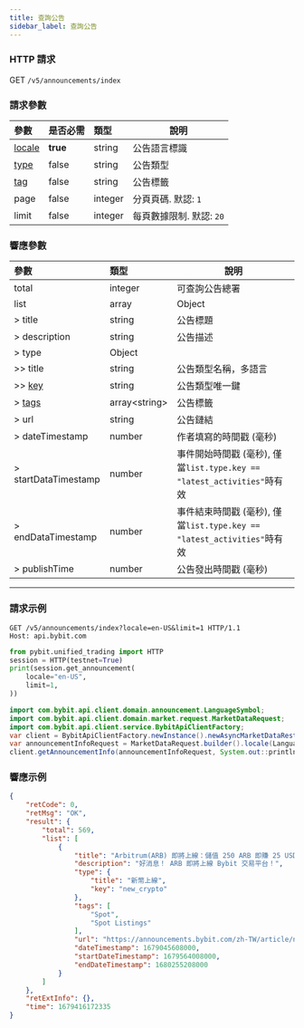 ```yaml
---
title: 查詢公告
sidebar_label: 查詢公告
---
```


### HTTP 請求
GET `/v5/announcements/index`

### 請求參數
| 參數 | 是否必需 | 類型 | 說明|
|:----- |:-------|:-----|------ |
|[locale](enum#locale) |**true** |string |公告語言標識|
|[type](enum#announcementtype) |false |string |公告類型|
|[tag](enum#announcementtag) |false |string |公告標籤|
|page |false |integer |分頁頁碼. 默認: `1`|
|limit |false |integer |每頁數據限制. 默認: `20`|

### 響應參數
| 參數 | 類型 | 說明|
|:----- |:-----|----- |
|total |integer |可查詢公告總署 |
|list |array |Object |
|> title |string |公告標題 |
|> description |string |公告描述 |
|> type |Object | |
|>> title |string |公告類型名稱，多語言 |
|>> [key](enum#announcementtype) |string |公告類型唯一鍵 |
|> [tags](enum#announcementtag) |array&lt;string&gt; |公告標籤 |
|> url |string |公告鏈結 |
|> dateTimestamp |number |作者填寫的時間戳 (毫秒) |
|> startDataTimestamp |number |事件開始時間戳 (毫秒), 僅當`list.type.key == "latest_activities"`時有效 |
|> endDataTimestamp |number |事件結束時間戳 (毫秒), 僅當`list.type.key == "latest_activities"`時有效 |
|> publishTime |number |公告發出時間戳 (毫秒) |

---

### 請求示例

<Tabs groupId="programming-languages">
<TabItem value="http" label="HTTP">

```http
GET /v5/announcements/index?locale=en-US&limit=1 HTTP/1.1
Host: api.bybit.com
```

</TabItem>
<TabItem value="python" label="Python">

```python
from pybit.unified_trading import HTTP
session = HTTP(testnet=True)
print(session.get_announcement(
    locale="en-US",
    limit=1,
))
```

</TabItem>
<TabItem value="java" label="Java">

```java
import com.bybit.api.client.domain.announcement.LanguageSymbol;
import com.bybit.api.client.domain.market.request.MarketDataRequest;
import com.bybit.api.client.service.BybitApiClientFactory;
var client = BybitApiClientFactory.newInstance().newAsyncMarketDataRestClient();
var announcementInfoRequest = MarketDataRequest.builder().locale(LanguageSymbol.EN_US).build();
client.getAnnouncementInfo(announcementInfoRequest, System.out::println);
```

</TabItem>
</Tabs>

### 響應示例

```json
{
    "retCode": 0,
    "retMsg": "OK",
    "result": {
        "total": 569,
        "list": [
            {
                "title": "Arbitrum(ARB) 即將上線：儲值 250 ARB 即賺 25 USDT，更可解鎖 150,000 USDT 獎池！",
                "description": "好消息！ ARB 即將上線 Bybit 交易平台！",
                "type": {
                    "title": "新幣上線",
                    "key": "new_crypto"
                },
                "tags": [
                    "Spot",
                    "Spot Listings"
                ],
                "url": "https://announcements.bybit.com/zh-TW/article/new-listing-arbitrum-arb-deposit-250-arb-to-earn-25-usdt-share-a-150-000-usdt-prize-pool--bltf662314c211a8616/",
                "dateTimestamp": 1679045608000,
                "startDateTimestamp": 1679564008000,
                "endDateTimestamp": 1680255208000
            }
        ]
    },
    "retExtInfo": {},
    "time": 1679416172335
}
```
